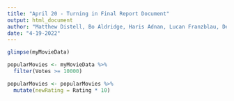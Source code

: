 ```yaml
---
title: "April 20 - Turning in Final Report Document"
output: html_document
author: "Matthew Distell, Bo Aldridge, Haris Adnan, Lucan Franzblau, Devin Obee"
date: "4-19-2022"
---
```


```r
glimpse(myMovieData)
```

```r
popularMovies <- myMovieData %>% 
  filter(Votes >= 10000)
```

```r
popularMovies <- popularMovies %>% 
  mutate(newRating = Rating * 10)
```

